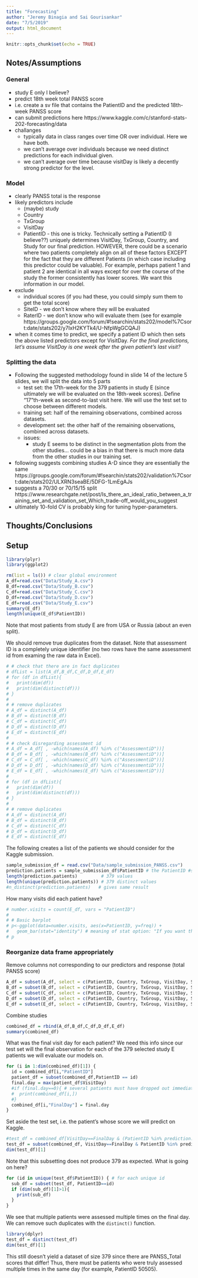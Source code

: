 ```yaml
---
title: "Forecasting"
author: "Jeremy Binagia and Sai Gourisankar"
date: "7/5/2019"
output: html_document
---
```


```r
knitr::opts_chunk$set(echo = TRUE)
```

## Notes/Assumptions
### General 
- study E only I believe? 
- predict 18th week total PANSS score 
- i.e. create a sv file that contains the PatientID and the predicted 18th-week PANSS score
- can submit predictions here https://www.kaggle.com/c/stanford-stats-202-forecasting/data
- challanges
  - typically data in class ranges over time OR over individual. Here we have both. 
  - we can't average over individuals because we need distinct predictions for each individual given. 
  - we can't average over time because visitDay is likely a decently strong predictor for the level. 
  
### Model 
  - clearly PANSS total is the response 
  - likely predictors include
    - (maybe) study 
    - Country 
    - TxGroup
    - VisitDay
    - PatientID - this one is tricky. Technically setting a PatientID (I believe??) uniquely determines VisitDay, TxGroup, Country, and Study for our final prediction. HOWEVER, there could be a scenario where two patients completely align on all of these factors EXCEPT for the fact that they are different Patients (in which case including this predictor could be valuable). For example, perhaps patient 1 and patient 2 are identical in all ways except for over the course of the study the former consistently has lower scores. We want this information in our model. 
  - exclude
    - individual scores (if you had these, you could simply sum them to get the total score)
    - SiteID - we don't know where they will be evaluated 
    - RaterID - we don't know who will evaluate them (see for example https://groups.google.com/forum/#!searchin/stats202/model%7Csort:date/stats202/y7IxH2KYTk4/U-NfpWgGCQAJ)
  - when it comes time to predict, we specify a patient ID which then sets the above listed predictors except for VisitDay. *For the final predictions, let's assume VisitDay is one week after the given patient's last visit?*

### Splitting the data 
  - Following the suggested methodology found in slide 14 of the lecture 5 slides, we will split the data into 5 parts
    - test set: the 17th-week for the 379 patients in study E (since ultimately we will be evaluated on the 18th-week scores). Define "17"th-week as second-to-last visit here. We will use the test set to choose between different models. 
    - training set: half of the remaining observations, combined across datasets. 
    - development set: the other half of the remaining observations, combined across datasets.  
    - issues:
      - study E seems to be distinct in the segmentation plots from the other studies... could be a bias in that there is much more data from the other studies in our training set. 
  - following suggests combining studies A-D since they are essentially the same https://groups.google.com/forum/#!searchin/stats202/validation%7Csort:date/stats202/ULXRN3seaBE/5DFG-1LmEgAJs
  - suggests a 70/30 or 70/15/15 split https://www.researchgate.net/post/Is_there_an_ideal_ratio_between_a_training_set_and_validation_set_Which_trade-off_would_you_suggest
  - ultimately 10-fold CV is probably king for tuning hyper-parameters. 

## Thoughts/Conclusions

## Setup
```r
library(plyr)
library(ggplot2)
```

```r
rm(list = ls()) # clear global environment 
A_df=read.csv("Data/Study_A.csv")
B_df=read.csv("Data/Study_B.csv")
C_df=read.csv("Data/Study_C.csv")
D_df=read.csv("Data/Study_D.csv")
E_df=read.csv("Data/Study_E.csv")
summary(E_df)
length(unique(E_df$PatientID))
```
Note that most patients from study E are from USA or Russia (about an even split). 

We should remove true duplicates from the dataset. Note that assessment ID is a completely unique identifier (no two rows have the same assessment id from examing the raw data in Excel). 
```r
# # check that there are in fact duplicates 
# dfList = list(A_df,B_df,C_df,D_df,E_df)
# for (df in dfList){
#   print(dim(df))
#   print(dim(distinct(df)))
# }
# 
# # remove duplicates
# A_df = distinct(A_df)
# B_df = distinct(B_df)
# C_df = distinct(C_df)
# D_df = distinct(D_df)
# E_df = distinct(E_df)
# 
# # check disregarding assessment id 
# A_df = A_df[ , -which(names(A_df) %in% c("AssessmentiD"))]
# B_df = B_df[ , -which(names(B_df) %in% c("AssessmentiD"))]
# C_df = C_df[ , -which(names(C_df) %in% c("AssessmentiD"))]
# D_df = D_df[ , -which(names(D_df) %in% c("AssessmentiD"))]
# E_df = E_df[ , -which(names(E_df) %in% c("AssessmentiD"))]
# 
# for (df in dfList){
#   print(dim(df))
#   print(dim(distinct(df)))
# }
# 
# # remove duplicates
# A_df = distinct(A_df)
# B_df = distinct(B_df)
# C_df = distinct(C_df)
# D_df = distinct(D_df)
# E_df = distinct(E_df)
```

The following creates a list of the patients we should consider for the Kaggle submission. 
```r
sample_submission_df = read.csv("Data/sample_submission_PANSS.csv")
prediction.patients = sample_submission_df$PatientID # the PatientID #s we should use for Kaggle submission 
length(prediction.patients)         # 379 values
length(unique(prediction.patients)) # 379 distinct values 
#n_distinct(prediction.patients)   # gives same result 
```

How many visits did each patient have?
```r
# number.visits = count(E_df, vars = "PatientID")
# 
# # Basic barplot
# p<-ggplot(data=number.visits, aes(x=PatientID, y=freq)) +
#   geom_bar(stat="identity") # meaning of stat option: "If you want the heights of the bars to represent values in the data, use stat="identity" and map a value to the y aesthetic."
# p
```


### Reorganize data frame appropriately 
Remove columns not corresponding to our predictors and response (total PANSS score)
```r
A_df = subset(A_df, select = c(PatientID, Country, TxGroup, VisitDay, Study,PANSS_Total))
B_df = subset(B_df, select = c(PatientID, Country, TxGroup, VisitDay, Study,PANSS_Total))
C_df = subset(C_df, select = c(PatientID, Country, TxGroup, VisitDay, Study,PANSS_Total))
D_df = subset(D_df, select = c(PatientID, Country, TxGroup, VisitDay, Study,PANSS_Total))
E_df = subset(E_df, select = c(PatientID, Country, TxGroup, VisitDay, Study,PANSS_Total))
```

Combine studies
```r
combined_df = rbind(A_df,B_df,C_df,D_df,E_df)
summary(combined_df)
```

What was the final visit day for each patient? We need this info since our test set will the final observation for each of the 379 selected study E patients we will evaluate our models on. 
```r
for (i in 1:dim(combined_df)[1]) {
  id = combined_df[i,"PatientID"]
  patient_df = subset(combined_df,PatientID == id)
  final.day = max(patient_df$VisitDay)
  #if (final.day==0){ # several patients must have dropped out immediately 
  #  print(combined_df[i,])
  #}
  combined_df[i,"FinalDay"] = final.day
}
```

Set aside the test set, i.e. the patient's whose score we will predict on Kaggle. 
```r
#test_df = combined_df[VisitDay==FinalDay & (PatientID %in% prediction.patients)  , ]
test_df = subset(combined_df, VisitDay==FinalDay & PatientID %in% prediction.patients)
dim(test_df)[1] 
```
Note that this subsetting does not produce 379 as expected. What is going on here? 
```r
for (id in unique(test_df$PatientID)) { # for each unique id
  sub_df = subset(test_df, PatientID==id)
  if (dim(sub_df)[1]>1){
    print(sub_df)
  }
}
```
We see that multiple patients were assessed multiple times on the final day. We can remove such duplicates with the `distinct()` function.
```r
library(dplyr)
test_df = distinct(test_df)
dim(test_df)[1]
```
This still doesn't yield a dataset of size 379 since there are PANSS_Total scores that differ! Thus, there must be patients who were truly assessed multiple times in the same day (for example, PatientID 50505). 